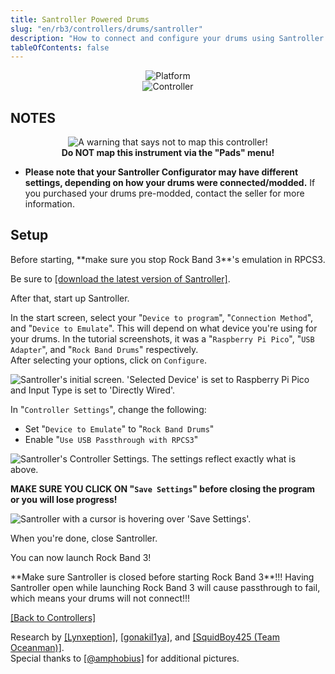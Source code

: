 ```yaml
---
title: Santroller Powered Drums
slug: "en/rb3/controllers/drums/santroller"
description: "How to connect and configure your drums using Santroller on RPCS3."
tableOfContents: false
---
```


<div align="center"><img src="/milohaxguides/assets/instruments/logos/santroller.png" alt="Platform" title="Platform"></img></div>

<div align="center"><Image src={sancontroller} alt="Controller" /></div>

## NOTES
<div align="center"><Image src={rpcs3nomap} alt="A warning that says not to map this controller!" /></div>
<div align="center"><b>Do NOT map this instrument via the "Pads" menu!</b></div>

* **Please note that your Santroller Configurator may have different settings, depending on how your drums were connected/modded.** If you purchased your drums pre-modded, contact the seller for more information.

## Setup
<Aside>Before starting, **make sure you stop Rock Band 3**'s emulation in RPCS3.</Aside>

Be sure to [[download the latest version of Santroller]](https://github.com/santroller/santroller/releases/latest).

After that, start up Santroller.

In the start screen, select your "`Device to program`", "`Connection Method`", and "`Device to Emulate`". This will depend on what device you're using for your drums. In the tutorial screenshots, it was a "`Raspberry Pi Pico`", "`USB Adapter`", and "`Rock Band Drums`"  respectively.  
After selecting your options, click on `Configure`.

<Image src={initdrms} alt="Santroller's initial screen. 'Selected Device' is set to Raspberry Pi Pico and Input Type is set to 'Directly Wired'." />

In "`Controller Settings`", change the following:
* Set "`Device to Emulate`" to "`Rock Band Drums`"
* Enable "`Use USB Passthrough with RPCS3`"

<Image src={consetdrums} alt="Santroller's Controller Settings. The settings reflect exactly what is above." />

**MAKE SURE YOU CLICK ON "`Save Settings`" before closing the program or you will lose progress!**

<Image src={savesan} alt="Santroller with a cursor is hovering over 'Save Settings'." />

When you're done, close Santroller.

You can now launch Rock Band 3!

<Aside type="caution">**Make sure Santroller is closed before starting Rock Band 3**!!! Having Santroller open while launching Rock Band 3 will cause passthrough to fail, which means your drums will not connect!!!</Aside>

[[Back to Controllers]](https://rb3pc.milohax.org/ctrls#instrument-list)

Research by [[Lynxeption]](https://www.youtube.com/@Lynxeption), [[gonakil1ya]](https://gonakillya.neocities.org), and [[SquidBoy425 (Team Oceanman)]](https://www.youtube.com/@teamOceanman343/videos).  
Special thanks to [[@amphobius]](https://twitter.com/amphobius) for additional pictures.
